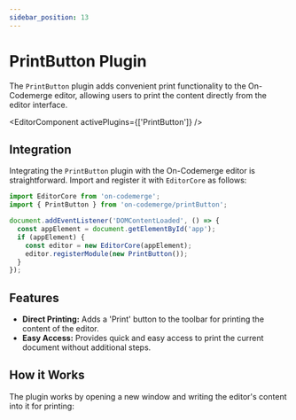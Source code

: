 ```yaml
---
sidebar_position: 13
---
```


# PrintButton Plugin

The `PrintButton` plugin adds convenient print functionality to the On-Codemerge editor, allowing users to print the content directly from the editor interface.


<EditorComponent activePlugins={['PrintButton']} />

## Integration

Integrating the `PrintButton` plugin with the On-Codemerge editor is straightforward. Import and register it with `EditorCore` as follows:

```jsx title="Initialize and Register PrintButton"
import EditorCore from 'on-codemerge';
import { PrintButton } from 'on-codemerge/printButton';

document.addEventListener('DOMContentLoaded', () => {
  const appElement = document.getElementById('app');
  if (appElement) {
    const editor = new EditorCore(appElement);
    editor.registerModule(new PrintButton());
  }
});
```

## Features

- **Direct Printing:** Adds a 'Print' button to the toolbar for printing the content of the editor.
- **Easy Access:** Provides quick and easy access to print the current document without additional steps.

## How it Works

The plugin works by opening a new window and writing the editor's content into it for printing:
